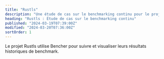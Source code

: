 ```yaml
---
title: "Rustls"
description: "Une étude de cas sur le benchmarking continu pour le projet Rustls. Apprenez comment ils détectent les régressions de performances dans la CI."
heading: "Rustls : Étude de cas sur le benchmarking continu"
published: "2024-03-19T07:39:00Z"
modified: "2024-03-20T07:36:00Z"
sortOrder: 1
---
```



<WhatIsRustls />

<BenchmarkingRustls />

<ContinuousBenchmarkingForRustls />

<RustlsCiBench />

<RustlsBenchRunner />

<BareMetalServer />

<TrophyCase />

<WrapUp />

<BencherFooter>
Le projet Rustls utilise Bencher pour suivre et visualiser leurs résultats historiques de benchmark.
</BencherFooter>